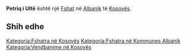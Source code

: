 {{Fshat në Kosovës
 | Emri                = Petriq i Ultë
| sqi_D_name = Petriq i Ultë
| sqi_D_FULL_NAME_RO = Petriq i Ultë
| sqi_D_FULL_NAME_ND_RO = Petriq i Ulte
| sqi_D_SORT_NAME_RG = PETRIQIULTE
| sqi_D_FULL_NAME_RG = Petriq i Ultë
| sqi_D_FULL_NAME_ND_RG = Petriq i Ulte
| sqi_V_name = Pjetërq i Poshtëm
| sqi_V_FULL_NAME_RO = Pjetërq i Poshtëm Potriq i Ulët
| sqi_V_FULL_NAME_ND_RO = Pjeterq i Poshtem Potriq i Ulet
| sqi_V_SORT_NAME_RG = PJETERQIPOSHTEM POTRIQIULET
| sqi_V_FULL_NAME_RG = Pjetërq i Poshtëm Potriq i Ulët
| sqi_V_FULL_NAME_ND_RG = Pjeterq i Poshtem Potriq i Ulet
| srp_N_name = Donji Petrič
| srp_N_FULL_NAME_RO = Donji Petrič
| srp_N_FULL_NAME_ND_RO = Donji Petric
| srp_N_SORT_NAME_RG = DONJIPETRIC
| srp_N_FULL_NAME_RG = Donji Petrič
| srp_N_FULL_NAME_ND_RG = Donji Petric
| srp_NS_name = Доњи Петрич
| srp_NS_FULL_NAME_RO = Доњи Петрич
| srp_NS_FULL_NAME_ND_RO = Доњи Петрич
| srp_NS_SORT_NAME_RG = ДОЊИПЕТРИЧ
| srp_NS_FULL_NAME_RG = Доњи Петрич
| srp_NS_FULL_NAME_ND_RG = Доњи Петрич
| srp_V_name = Donji Poterč
| srp_V_FULL_NAME_RO = Donji Poterč Donji Petrić
| srp_V_FULL_NAME_ND_RO = Donji Poterc Donji Petric
| srp_V_SORT_NAME_RG = DONJIPOTERC DONJIPETRIC
| srp_V_FULL_NAME_RG = Donji Poterč Donji Petrić
| srp_V_FULL_NAME_ND_RG = Donji Poterc Donji Petric
| srp_VS_name = Доњи Петрић
| srp_VS_FULL_NAME_RO = Доњи Петрић
| srp_VS_FULL_NAME_ND_RO = Доњи Петрић
| srp_VS_SORT_NAME_RG = ДОЊИПЕТРИЋ
| srp_VS_FULL_NAME_RG = Доњи Петрић
| srp_VS_FULL_NAME_ND_RG = Доњи Петрић

 | Emri (Rasa dhanore) = 
 | Figura              = 
 | Shteti              = Kosovo
 | Komuna              = Albanik
 | Kodi postar         = 
 | Sipërfaqja          = 

 | Popullsia           = 

 | Regj. i popullsisë  = 
 | Dend. e popullsisë  = 
 | Faqja zyrtare       = 
 <!--- Koordinatat ----> 
 | Gjerësia            = 42.6125
 | Gjatësia            = 20.502222
 | Lartësia            = 
}}
'''Petriq i Ultë''' është një [[Fshat]] në [[Albanik]] të [[Kosovës]].

<!-- == Gjeografia == -->
<!-- == Historia == -->
<!-- == Demografia == -->
== Shih edhe ==
{{Komuna Albanik}}
{{Kosovo-Administrata-Cung}}

[[Kategoria:Fshatra në Kosovës]]
[[Kategoria:Fshatra në Kommunes Albanik]]
[[Kategoria:Vendbanime në Kosovës]]